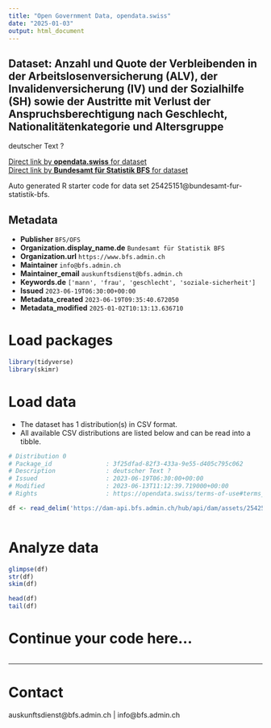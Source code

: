 ```yaml
---
title: "Open Government Data, opendata.swiss"
date: "2025-01-03"
output: html_document
---
```


## Dataset: Anzahl und Quote der Verbleibenden in der Arbeitslosenversicherung (ALV), der Invalidenversicherung (IV) und der Sozialhilfe (SH) sowie der Austritte mit Verlust der Anspruchsberechtigung nach Geschlecht, Nationalitätenkategorie und Altersgruppe

deutscher Text ?

[Direct link by **opendata.swiss** for dataset](https://opendata.swiss/de/dataset/anzahl-und-quote-der-verbleibenden-in-der-arbeitslosenversicherung-alv-der-invalidenversicherun)<br>
[Direct link by **Bundesamt für Statistik BFS** for dataset](https://www.bfs.admin.ch/asset/de/ts-x-13.06.02.11)

Auto generated R starter code for data set 25425151@bundesamt-fur-statistik-bfs.

## Metadata

- **Publisher** `BFS/OFS`
- **Organization.display_name.de** `Bundesamt für Statistik BFS`
- **Organization.url** `https://www.bfs.admin.ch`
- **Maintainer** `info@bfs.admin.ch`
- **Maintainer_email** `auskunftsdienst@bfs.admin.ch`
- **Keywords.de** `['mann', 'frau', 'geschlecht', 'soziale-sicherheit']`
- **Issued** `2023-06-19T06:30:00+00:00`
- **Metadata_created** `2023-06-19T09:35:40.672050`
- **Metadata_modified** `2025-01-02T10:13:13.636710`


# Load packages

```r

library(tidyverse)
library(skimr)

```

# Load data

-   The dataset has 1 distribution(s) in CSV format.
-   All available CSV distributions are listed below and can be read into a tibble.

```r

# Distribution 0
# Package_id               : 3f25dfad-82f3-433a-9e55-d405c795c062
# Description              : deutscher Text ?
# Issued                   : 2023-06-19T06:30:00+00:00
# Modified                 : 2023-06-13T11:12:39.719000+00:00
# Rights                   : https://opendata.swiss/terms-of-use#terms_by_ask

df <- read_delim('https://dam-api.bfs.admin.ch/hub/api/dam/assets/25425167/master')



```

# Analyze data

```r

glimpse(df)
str(df)
skim(df)

head(df)
tail(df)

```

# Continue your code here...

```r

```

------------------------------------------------------------------------

# Contact

auskunftsdienst@bfs.admin.ch | info@bfs.admin.ch
